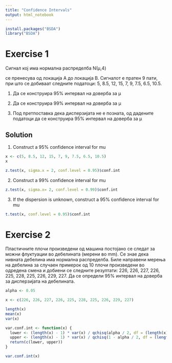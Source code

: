```yaml
---
title: "Confidence Intervals"
output: html_notebook
---
```


```r
install.packages("BSDA")
library("BSDA")
```

# Exercise 1

Сигнал кој има нормална распределба N(μ,4)

се пренесува од локација А до
локација В. Сигналот е пратен 9 пати, при што се добиваат следните
податоци: 5, 8.5, 12, 15, 7, 9, 7.5, 6.5, 10.5.

1.  Да се конструира 95% интервал на доверба за μ

2.  Да се конструира 99% интервал на доверба за μ

3.  Под претпоставка дека дисперзијата не е позната, од дадените
    податоци да се конструира 95% интервал на доверба за μ

## Solution 

1.  Construct a 95% confidence interval for mu

```r

x <- c(5, 8.5, 12, 15, 7, 9, 7.5, 6.5, 10.5)
x

z.test(x, sigma.x = 2, conf.level = 0.95)$conf.int
```

2.  Construct a 99% confidence interval for mu

```r
z.test(x, sigma.x= 2, conf.level = 0.99)$conf.int
```

3.  If the dispersion is unknown, construct a 95% confidence interval for mu

```r
t.test(x, conf.level = 0.95)$conf.int
```

# Exercise 2

Пластичните плочи произведени од машина постојано се следат за можни
флуктуации во дебелината (мерени во mm). Се знае дека нивната дебелина
има нормална распределба. Биле направени мерења на дебелина за случаен
примерок од 10 плочи произведени во одредена смена и добиени се следните
резултати: 226, 226, 227, 226, 225, 228, 225, 226, 229, 227. Да се
определи 95% интервал на доверба за дисперзијата на дебелината.

```r
alpha <- 0.05
```

```r
x <- c(226, 226, 227, 226, 225, 228, 225, 226, 229, 227)
```

```r
length(x)
mean(x)
var(x)

var.conf.int <- function(x) {
  lower <- (length(x) - 1) * var(x) / qchisq(alpha / 2, df = (length(x) - 1), lower.tail = FALSE)
  upper <- (length(x) - 1) * var(x) / qchisq(1 - alpha / 2, df = (length(x) - 1), lower.tail = FALSE)
  return(c(lower, upper))
}

var.conf.int(x)
```
